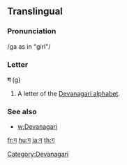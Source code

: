 ==Translingual==

===Pronunciation===
/ga as in "girl"/

===Letter===
'''ग''' (g)

# A letter of the [[Devanagari alphabet]].

===See also===
* [[w:Devanagari]]

[[Category:Devanagari]]

[[fr:ग]]
[[hu:ग]]
[[ja:ग]]
[[th:ग]]